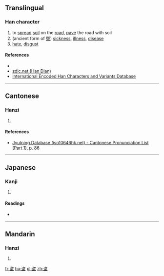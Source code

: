 ==Translingual==

===Han character===
{{Han char|rn=32|rad=土|as=06|sn=9|four=|canj=IOG|ids=⿱次土}}

# to [[spread]] [[soil]] on the [[road]], [[pave]] the road with soil
# (ancient form of [[堲]]) [[sickness]], [[illness]], [[disease]]
# [[hate]], [[disgust]]

====References====
* {{Han ref|kx=0227.360|dkj=05037|dj=0463.230|hdz=10441.120|uh=5790|ud=22416}}
* [http://www.zdic.net/zd/zi/ZdicE5Zdic9EZdic90.htm zdic.net (Han Dian)]
* [http://chardb.iis.sinica.edu.tw/char/9106 International Encoded Han Characters and Variants Database]

----

==Cantonese==

===Hanzi===
{{yue-hanzi|jyut=[[ci4]]|y=chi4}}

# {{defn|lang=yue|sort=土06}}

====References====
* [http://www.iso10646hk.net/jp/document/download.jsp Jyutping Database (iso10646hk.net) - Cantonese Pronunciation List (Part 1), p. 86]

----

==Japanese==

===Kanji===
{{ja-kanji|grade=|rs=土06}}

# {{defn|lang=ja|sort=土06}}

====Readings====
* {{ja-readings|on=[[し]] (shi), [[じ]] (ji), [[しょう]] (shō), [[じき]] (jiki)|kun=[[にくむ]] (nikumu)}}

----

==Mandarin==

===Hanzi===
{{cmn-hanzi|pin=[[cí]] ([[ci2]])|wg=tz'u<sup>2</sup>}}

# {{defn|lang=cmn|sort=土06}}

[[fr:垐]]
[[hu:垐]]
[[pl:垐]]
[[zh:垐]]